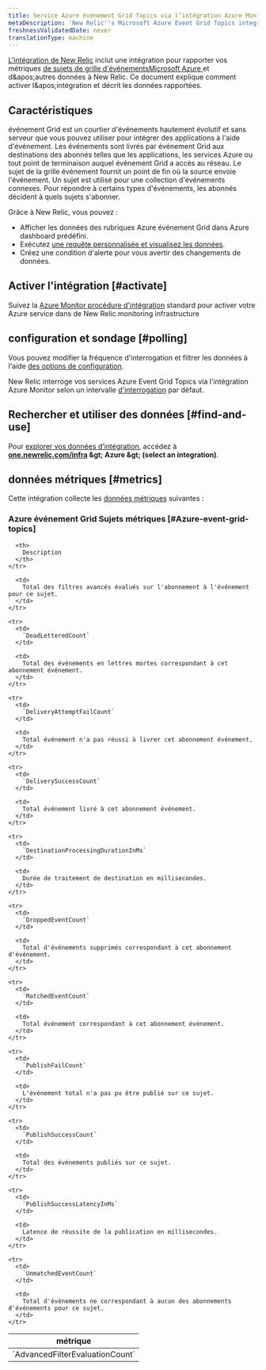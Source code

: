 ```yaml
---
title: Service Azure événement Grid Topics via l’intégration Azure Monitor
metaDescription: 'New Relic''s Microsoft Azure Event Grid Topics integration: what data it reports and how to enable it.'
freshnessValidatedDate: never
translationType: machine
---
```


[L'intégration de New Relic](/docs/infrastructure/introduction-infra-monitoring) inclut une intégration pour rapporter vos métriques [de sujets de grille d'événementsMicrosoft Azure ](https://azure.microsoft.com/en-us/products/event-grid/)et d&amp;apos;autres données à New Relic. Ce document explique comment activer l&amp;apos;intégration et décrit les données rapportées.

## Caractéristiques

événement Grid est un courtier d'événements hautement évolutif et sans serveur que vous pouvez utiliser pour intégrer des applications à l'aide d'événement. Les événements sont livrés par événement Grid aux destinations des abonnés telles que les applications, les services Azure ou tout point de terminaison auquel événement Grid a accès au réseau. Le sujet de la grille événement fournit un point de fin où la source envoie l'événement. Un sujet est utilisé pour une collection d'événements connexes. Pour répondre à certains types d'événements, les abonnés décident à quels sujets s'abonner.

Grâce à New Relic, vous pouvez :

* Afficher les données des rubriques Azure événement Grid dans Azure dashboard prédéfini.
* Exécutez [une requête personnalisée et visualisez les données](/docs/infrastructure/integrations-getting-started/getting-started/use-integration-data-new-relic-insights).
* Créez une condition d'alerte pour vous avertir des changements de données.

## Activer l'intégration [#activate]

Suivez la [Azure Monitor procédure d'intégration](/docs/infrastructure/microsoft-azure-integrations/azure-integrations-list/azure-monitor) standard pour activer votre Azure service dans de New Relic.monitoring infrastructure

## configuration et sondage [#polling]

Vous pouvez modifier la fréquence d'interrogation et filtrer les données à l'aide [des options de configuration](/docs/infrastructure/microsoft-azure-integrations/azure-integrations-list/azure-monitor/#settings).

New Relic interroge vos services Azure Event Grid Topics via l'intégration Azure Monitor selon un intervalle [d'interrogation](/docs/infrastructure/microsoft-azure-integrations/azure-integrations-list/azure-monitor/#settings) par défaut.

## Rechercher et utiliser des données [#find-and-use]

Pour [explorer vos données d’intégration](/docs/infrastructure/integrations/find-use-infrastructure-integration-data), accédez à <DNT>**[one.newrelic.com/infra](https://one.newrelic.com/infra) &amp;gt; Azure &amp;gt; (select an integration)**</DNT>.

## données métriques [#metrics]

Cette intégration collecte les [données métriques](/docs/infrastructure/integrations-getting-started/getting-started/understand-integration-data-data-types#metric) suivantes :

### Azure événement Grid Sujets métriques [#Azure-event-grid-topics]

<table>
  <thead>
    <tr>
      <th style={{ width: "300px" }}>
        métrique
      </th>

      <th>
        Description
      </th>
    </tr>
  </thead>

  <tbody>
    <tr>
      <td>
        `AdvancedFilterEvaluationCount`
      </td>

      <td>
        Total des filtres avancés évalués sur l'abonnement à l'événement pour ce sujet.
      </td>
    </tr>

    <tr>
      <td>
        `DeadLetteredCount`
      </td>

      <td>
        Total des événements en lettres mortes correspondant à cet abonnement événement.
      </td>
    </tr>

    <tr>
      <td>
        `DeliveryAttemptFailCount`
      </td>

      <td>
        Total événement n'a pas réussi à livrer cet abonnement événement.
      </td>
    </tr>

    <tr>
      <td>
        `DeliverySuccessCount`
      </td>

      <td>
        Total événement livré à cet abonnement événement.
      </td>
    </tr>

    <tr>
      <td>
        `DestinationProcessingDurationInMs`
      </td>

      <td>
        Durée de traitement de destination en millisecondes.
      </td>
    </tr>

    <tr>
      <td>
        `DroppedEventCount`
      </td>

      <td>
        Total d'événements supprimés correspondant à cet abonnement d'événement.
      </td>
    </tr>

    <tr>
      <td>
        `MatchedEventCount`
      </td>

      <td>
        Total événement correspondant à cet abonnement événement.
      </td>
    </tr>

    <tr>
      <td>
        `PublishFailCount`
      </td>

      <td>
        L'événement total n'a pas pu être publié sur ce sujet.
      </td>
    </tr>

    <tr>
      <td>
        `PublishSuccessCount`
      </td>

      <td>
        Total des événements publiés sur ce sujet.
      </td>
    </tr>

    <tr>
      <td>
        `PublishSuccessLatencyInMs`
      </td>

      <td>
        Latence de réussite de la publication en millisecondes.
      </td>
    </tr>

    <tr>
      <td>
        `UnmatchedEventCount`
      </td>

      <td>
        Total d'événements ne correspondant à aucun des abonnements d'événements pour ce sujet.
      </td>
    </tr>
  </tbody>
</table>